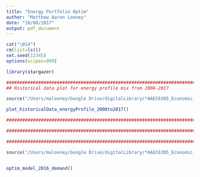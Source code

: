 ```yaml
---
title: "Energy Portfolio Optim"
author: "Matthew Aaron Looney"
date: "10/08/2017"
output: pdf_document
---
```


```r

cat("\014")
rm(list=ls())
set.seed(12345)
options(scipen=999)

library(stargazer)

################################################################################
## Historical data plot for energy profile mix from 2008-2017

source("/Users/malooney/Google Drive/digitalLibrary/*AAEC6305_Economic_Optimization/Economic_Optimization/Energy_Optim_Project/Scripts_and_functions/plot_historicalData_energyProfile_2008to2017.R")

plot_historicalData_energyProfile_2008to2017()

################################################################################

################################################################################

################################################################################

source("/Users/malooney/Google Drive/digitalLibrary/*AAEC6305_Economic_Optimization/Economic_Optimization/Energy_Optim_Project/Scripts_and_functions/optim_model_2016_demand.R")


optim_model_2016_demand()


```


